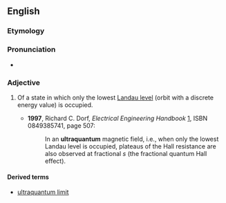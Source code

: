 ==English==
===Etymology===

{{prefix|ultra|quantum|lang=en}}
===Pronunciation===
*{{IPA|ˌɔltrəˈkwɑntʌm|lang=en}}

===Adjective===
{{en-adj|-}}

# {{context|physics|lang=en}} Of a state in which only the lowest [[Landau level]] (orbit with a discrete energy value) is occupied.
#*'''1997''', Richard C. Dorf, ''Electrical Engineering Handbook'' [http://books.google.com/books?id=qP7HvuakLgEC], ISBN 0849385741, page 507:
#*:In an '''ultraquantum''' magnetic field, i.e., when only the lowest Landau level is occupied, plateaus of the Hall resistance are also observed at fractional ''s'' (the fractional quantum Hall effect).

====Derived terms====
*[[ultraquantum limit]]